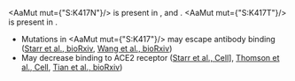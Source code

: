 

<AaMut mut={"S:K417N"}/> is present in <VarOrLin name="20H (Beta, V2)"/>, <VarOrLin name="21K (Omicron)"/> and <VarOrLin name="21L (Omicron)"/>. <AaMut mut={"S:K417T"}/> is present in <VarOrLin name="20J (Gamma, V3)"/>.

- Mutations in <AaMut mut={"S:K417"}/> may escape antibody binding ([Starr et al., bioRxiv](https://www.biorxiv.org/content/10.1101/2021.02.17.431683v1), [Wang et al., bioRxiv](https://www.biorxiv.org/content/10.1101/2021.01.15.426911v2))
- May decrease binding to ACE2 receptor ([Starr et al., Cell](https://www.sciencedirect.com/science/article/pii/S0092867420310035?via%3Dihub)], [Thomson et al., Cell](https://www.cell.com/cell/fulltext/S0092-8674(21)00080-5), [Tian et al., bioRxiv](https://www.biorxiv.org/content/10.1101/2021.02.14.431117v2))
